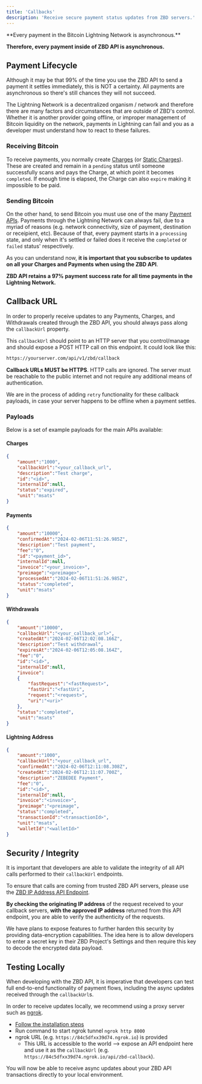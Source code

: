 ```yaml
---
title: 'Callbacks'
description: 'Receive secure payment status updates from ZBD servers.'
---
```


<Tip>
**Every payment in the Bitcoin Lightning Network is asynchronous.**

**Therefore, every payment inside of ZBD API is asynchronous.**
</Tip>

## Payment Lifecycle

Although it may be that 99% of the time you use the ZBD API to send a payment it settles immediately, this is NOT a certainty. All payments are asynchronous so there's still chances they will not succeed.

The Lightning Network is a decentralized organism / network and therefore there are many factors and circumstances that are outside of ZBD's control. Whether it is another provider going offline, or improper management of Bitcoin liquidity on the network, payments in Lightning can fail and you as a developer must understand how to react to these failures.

### Receiving Bitcoin

To receive payments, you normally create [Charges](/api-reference/charges/create) (or [Static Charges](/api-reference/static-charges/create)). These are created and remain in a `pending` status until someone successfully scans and pays the Charge, at which point it becomes `completed`. If enough time is elapsed, the Charge can also `expire` making it impossible to be paid.

### Sending Bitcoin

On the other hand, to send Bitcoin you must use one of the many [Payment APIs](/knowledge-base/introduction#instant-bitcoin-payouts). Payments through the Lightning Network can always fail, due to a myriad of reasons (e.g. network connectivity, size of payment, destination or receipient, etc). Because of that, every payment starts in a `processing` state, and only when it's settled or failed does it receive the `completed` or `failed` status' respectively.

As you can understand now, **it is important that you subscribe to updates on all your Charges and Payments when using the ZBD API**.

<Tip>**ZBD API retains a 97% payment success rate for all time payments in the Lightning Network.**</Tip>

## Callback URL 

In order to properly receive updates to any Payments, Charges, and Withdrawals created through the ZBD API, you should always pass along the `callbackUrl` property.

This `callbackUrl` should point to an HTTP server that you control/manage and should expose a POST HTTP call on this endpoint. It could look like this:

```bash
https://yourserver.com/api/v1/zbd/callback
```

**Callback URLs MUST be HTTPS**. HTTP calls are ignored. The server must be reachable to the public internet and not require any additional means of authentication.

<Info>We are in the process of adding `retry` functionality for these callback payloads, in case your server happens to be offline when a payment settles.</Info>

### Payloads

Below is a set of example payloads for the main APIs available:

#### Charges
```json
{
    "amount":"1000",
    "callbackUrl":"<your_callback_url",
    "description":"Test charge",
    "id":"<id>",
    "internalId":null,
    "status":"expired",
    "unit":"msats"
}
```

#### Payments
```json
{
    "amount":"10000",
    "confirmedAt":"2024-02-06T11:51:26.985Z",
    "description":"Test payment",
    "fee":"0",
    "id":"<payment_id>",
    "internalId":null,
    "invoice":"<your_invoice>",
    "preimage":"<preimage>",
    "processedAt":"2024-02-06T11:51:26.985Z",
    "status":"completed",
    "unit":"msats"
}
```

#### Withdrawals 
```json
{
    "amount":"10000",
    "callbackUrl":"<your_callback_url>",
    "createdAt":"2024-02-06T12:02:08.166Z",
    "description":"Test withdrawal",
    "expiresAt":"2024-02-06T12:05:08.164Z",
    "fee":"0",
    "id":"<id>",
    "internalId":null,
    "invoice":
    {
        "fastRequest":"<fastRequest>",
        "fastUri":"<fastUri",
        "request":"<request>",
        "uri":"<uri>"
    },
    "status":"completed",
    "unit":"msats"
}
```

#### Lightning Address
```json
{
    "amount":"1000",
    "callbackUrl":"<your_callback_url",
    "confirmedAt":"2024-02-06T12:11:08.308Z",
    "createdAt":"2024-02-06T12:11:07.700Z",
    "description":"ZEBEDEE Payment",
    "fee":"0",
    "id":"<id>",
    "internalId":null,
    "invoice":"<invoice>",
    "preimage":"<preimage",
    "status":"completed",
    "transactionId":"<transactionId>",
    "unit":"msats",
    "walletId":"<walletId>"
}
```

## Security / Integrity

It is important that developers are able to validate the integrity of all API calls performed to their `callbackUrl` endpoints.

To ensure that calls are coming from trusted ZBD API servers, please use the [ZBD IP Address API Endpoint](/api-reference/utils/ip).

**By checking the originating IP address** of the request received to your callback servers, **with the approved IP address** returned from this API endpoint, you are able to verify the authenticity of the requests.

<Info>We have plans to expose features to further harden this security by providing data-encryption capabilities. The idea here is to allow developers to enter a secret key in their ZBD Project's Settings and then require this key to decode the encrypted data payload.</Info>

## Testing Locally

When developing with the ZBD API, it is imperative that developers can test full end-to-end functionality of payment flows, including the async updates received through the `callbackUrl`s.

In order to receive updates locally, we recommend using a proxy server such as [ngrok](https://ngrok.com).

- [Follow the installation steps](https://ngrok.com/docs/getting-started/)
- Run command to start ngrok tunnel `ngrok http 8000`
- ngrok URL (e.g. `https://84c5dfxx39d74.ngrok.io`) is provided
  - This URL is accessible to the world --> expose an API endpoint here and use it as the `callbackUrl` (e.g. `https://84c5dfxx39d74.ngrok.io/api/zbd-callback`).

You will now be able to receive async updates about your ZBD API transactions directly to your local environment.
